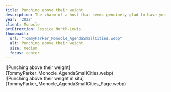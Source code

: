 ```yaml
---
title: Punching above their weight
description: The charm of a host that seems genuinely glad to have you compensates for the hassle of flying into a smaller city without international air connections.
year: '2022'
client: Monocle
artDirection: Jessica North-Lewis
thumbnail:
  url: "TommyParker_Monocle_AgendaSmallCities.webp"
  alt: Punching above their weight
  size: medium
  focus: center
---
```


<div class="sm-img sticky-below-nav">
  ![Punching above their weight](TommyParker_Monocle_AgendaSmallCities.webp)
</div>

<div class="lg-img frame-img">
  ![Punching above their weight in situ](TommyParker_Monocle_AgendaSmallCities_Page.webp)
</div>
